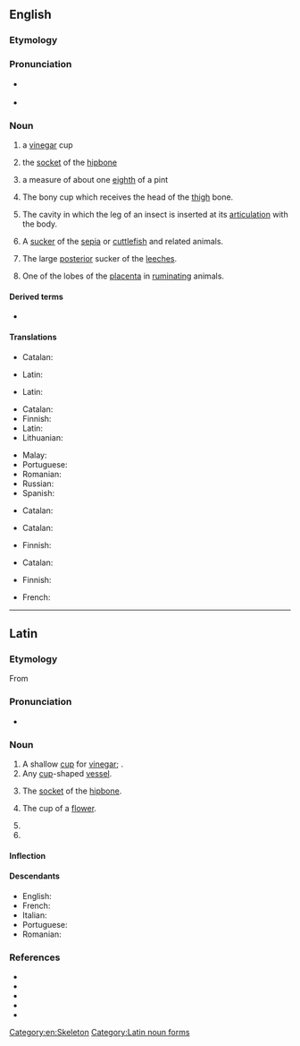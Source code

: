 ==English==
{{wikipedia}}

===Etymology===
{{etyl|la|en}} {{m|la|acetabulum||a little [[saucer]] for [[vinegar]]}}

===Pronunciation===
* {{a|UK|US}} {{IPA|/ˌæs.ɪˈtæb.jə.ləm/|lang=en}}
* {{hyphenation|ace|tab|u|lum|lang=en}}

===Noun===
{{en-noun|acetabula|acetabulums}}

# {{lb|en|Roman Antiquities}} a [[vinegar]] cup
# {{lb|en|Roman Antiquities}} the [[socket]] of the [[hipbone]]
# {{lb|en|Roman Antiquities}} a measure of about one [[eighth]] of a pint
# {{lb|en|anatomy}} The bony cup which receives the head of the [[thigh]] bone.
# {{lb|en|anatomy}} The cavity in which the leg of an insect is inserted at its [[articulation]] with the body.
# {{lb|en|anatomy}} A [[sucker]] of the [[sepia]] or [[cuttlefish]] and related animals.
# {{lb|en|anatomy}} The large [[posterior]] sucker of the [[leeches]].
# {{lb|en|anatomy}} One of the lobes of the [[placenta]] in [[ruminating]] animals.

====Derived terms====
* {{l|en|acetabular}}

====Translations====
{{trans-top|Roman Antiquities: Vinegar cup}}
* Catalan: {{t+|ca|acetàbul|m}}
{{trans-mid}}
* Latin: {{t|la|acētābulum|n}}
{{trans-bottom}}

{{trans-top|Roman Antiquities: Socket of the hipbone}}
* Latin: {{t|la|acētābulum|n}}
{{trans-mid}}
{{trans-bottom}}

{{trans-top|Roman Antiquities: about one eighth of a pint}}
{{trans-mid}}
{{trans-bottom}}

{{trans-top|Anatomy: bony cup that receives the head of the thigh bone}}
* Catalan: {{t+|ca|acetàbul|m}}
* Finnish: {{t|fi|lonkkamalja}}
* Latin: {{t|la|acētābulum|n}}
* Lithuanian: {{t|lt|gūžduobė|f}}
{{trans-mid}}
* Malay: {{t|ms|asetabulum}}
* Portuguese: {{t|pt|acetábulo|m}}
* Romanian: {{t|ro|acetabul|n}}
* Russian: {{t+|ru|вертлу́жная впа́дина|f}}
* Spanish: {{t+|es|acetábulo}}
{{trans-bottom}}

{{trans-top|Anatomy: Cavity in which the leg of an insect is inserted}}
* Catalan: {{t+|ca|acetàbul|m}}
{{trans-mid}}
{{trans-bottom}}

{{trans-top|Anatomy: Sucker of the sepia or cuttlefish}}
* Catalan: {{t+|ca|acetàbul|m}}
{{trans-mid}}
* Finnish: {{t|fi|imukuppi}}
{{trans-bottom}}

{{trans-top|Anatomy: The large posterior sucker of the leeches}}
* Catalan: {{t+|ca|acetàbul|m}}
{{trans-mid}}
* Finnish: {{t|fi|imukuppi}}
{{trans-bottom}}

{{trans-top|Anatomy: One of the lobes of the placenta in the ruminating animals}}
{{trans-mid}}
{{trans-bottom}}

{{checktrans-top}}
* French: {{qualifier|2a}} {{t+check|fr|acétabule|f}}
{{trans-mid}}
{{trans-bottom}}

[[Category:en:Skeleton]]

----

==Latin==

===Etymology===
From {{suffix|acētum|bulum|gloss1=vinegar|gloss2=a vessel for|alt1=acēt(um)|lang=la}}

===Pronunciation===
* {{la-IPA|acētābulum}}

===Noun===
{{la-noun|acētābulum|acētābulī|n|second}}

# A shallow [[cup]] for [[vinegar]]; {{l|en|acetabulum}}.
# Any [[cup]]-shaped [[vessel]].
# {{lb|la|anatomy}} The [[socket]] of the [[hipbone]].
# {{lb|la|botany}} The cup of a [[flower]].
# {{inflection of|acētābulum||acc|s|lang=la}}
# {{inflection of|acētābulum||voc|s|lang=la}}

====Inflection====
{{la-decl-2nd-N|acētābul}}

====Descendants====
* English: {{l|en|acetabulum}}
* French: {{l|fr|acétabule}}
* Italian: {{l|it|acetabolo}}
* Portuguese: {{l|pt|acetábulo}}
* Romanian: {{l|ro|acetabul}}

===References===
* {{R:L&S}}
* {{R:du Cange}}
* {{R:Gaffiot}}
* {{R:Peck}}
* {{R:Smith's Antiquities}}

[[Category:Latin noun forms]]
